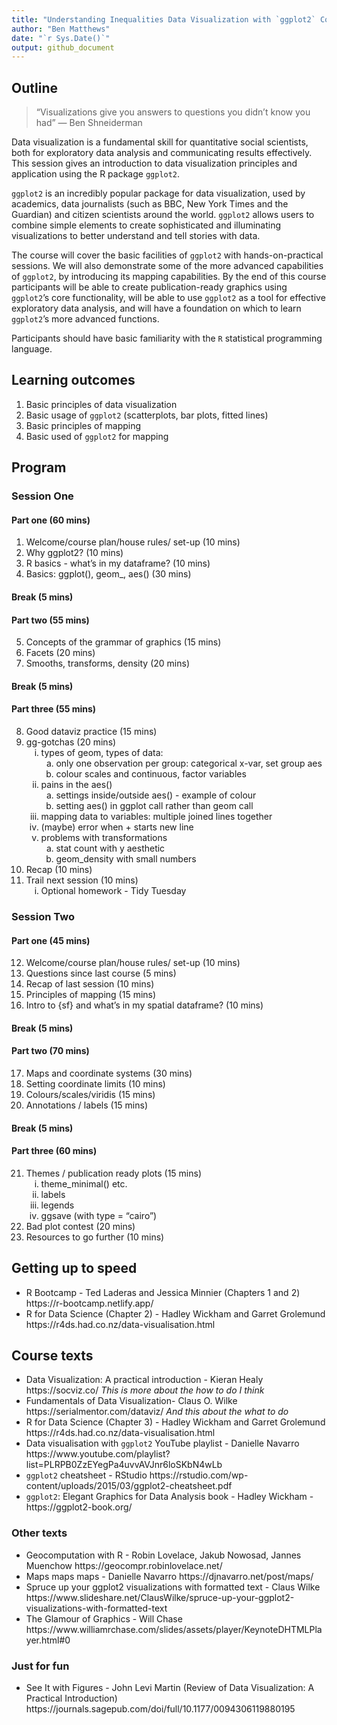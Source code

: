```yaml
---
title: "Understanding Inequalities Data Visualization with `ggplot2` Course Outline"
author: "Ben Matthews"
date: "`r Sys.Date()`"
output: github_document
---
```

## Outline

> “Visualizations give you answers to questions you didn’t know you had” --- Ben Shneiderman

Data visualization is a fundamental skill for quantitative social scientists, both for exploratory data analysis and communicating results effectively. This session gives an introduction to data visualization principles and application using the R package `ggplot2`.

`ggplot2` is an incredibly popular package for data visualization, used by academics, data journalists (such as BBC, New York Times and the Guardian) and citizen scientists around the world. `ggplot2` allows users to combine simple elements to create sophisticated and illuminating visualizations to better understand and tell stories with data.

The course will cover the basic facilities of `ggplot2` with hands-on-practical sessions. We will also demonstrate some of the more advanced capabilities of `ggplot2`, by introducing its mapping capabilities. By the end of this course participants will be able to create publication-ready graphics using `ggplot2`'s core functionality, will be able to use `ggplot2` as a tool for effective exploratory data analysis, and will have a foundation on which to learn `ggplot2`'s more advanced functions.

Participants should have basic familiarity with the `R` statistical programming language.


## Learning outcomes

1.	Basic principles of data visualization
2.	Basic usage of `ggplot2` (scatterplots, bar plots, fitted lines)
3.	Basic principles of mapping
4.	Basic used of `ggplot2` for mapping





## Program

### Session One

#### Part one (60 mins)
1. Welcome/course plan/house rules/ set-up (10 mins)
2. Why ggplot2? (10 mins)
3. R basics - what's in my dataframe? (10 mins)
4. Basics: ggplot(), geom_<x>, aes() (30 mins)

#### Break (5 mins)

#### Part two (55 mins)
5. Concepts of the grammar of graphics (15 mins)
6. Facets (20 mins)
7. Smooths, transforms, density (20 mins)

#### Break (5 mins)

#### Part three (55 mins)
8. Good dataviz practice (15 mins)
9. gg-gotchas (20 mins)
    i. types of geom, types of data:
         a. only one observation per group: categorical x-var, set group aes
         b. colour scales and continuous, factor variables
    ii. pains in the aes()
         a. settings inside/outside aes() - example of colour
         b. setting aes() in ggplot call rather than geom call
    iii. mapping data to variables: multiple joined lines together
    iv. (maybe) error when + starts new line
    v. problems with transformations
         a. stat count with y aesthetic
         b. geom_density with small numbers

10. Recap (10 mins)
11. Trail next session (10 mins)
     i. Optional homework - Tidy Tuesday

### Session Two

#### Part one (45 mins)
12. Welcome/course plan/house rules/ set-up (10 mins)
13. Questions since last course (5 mins)
14. Recap of last session (10 mins)
15. Principles of mapping (15 mins)
16. Intro to {sf} and what's in my spatial dataframe? (10 mins)


#### Break (5 mins)

#### Part two (70 mins)
17. Maps and coordinate systems (30 mins)
18. Setting coordinate limits (10 mins)
19. Colours/scales/viridis (15 mins)
20. Annotations / labels (15 mins)

#### Break (5 mins)

#### Part three (60 mins)
21. Themes / publication ready plots (15 mins)
    i. theme_minimal() etc.
    ii. labels
    iii. legends
    iv. ggsave (with type = "cairo")
22. Bad plot contest (20 mins)
23. Resources to go further (10 mins)


## Getting up to speed

- R Bootcamp - Ted Laderas and Jessica Minnier (Chapters 1 and 2) https://r-bootcamp.netlify.app/
- R for Data Science (Chapter 2) - Hadley Wickham and Garret Grolemund https://r4ds.had.co.nz/data-visualisation.html


## Course texts

- Data Visualization: A practical introduction - Kieran Healy https://socviz.co/ _This is more about the how to do I think_
- Fundamentals of Data Visualization- Claus O. Wilke https://serialmentor.com/dataviz/ _And this about the what to do_
- R for Data Science (Chapter 3) - Hadley Wickham and Garret Grolemund https://r4ds.had.co.nz/data-visualisation.html
- Data visualisation with `ggplot2` YouTube playlist - Danielle Navarro https://www.youtube.com/playlist?list=PLRPB0ZzEYegPa4uvvAVJnr6loSKbN4wLb
- `ggplot2` cheatsheet - RStudio https://rstudio.com/wp-content/uploads/2015/03/ggplot2-cheatsheet.pdf
- `ggplot2`: Elegant Graphics for Data Analysis book - Hadley Wickham - https://ggplot2-book.org/


### Other texts

- Geocomputation with R - Robin Lovelace, Jakub Nowosad, Jannes Muenchow https://geocompr.robinlovelace.net/
- Maps maps maps - Danielle Navarro https://djnavarro.net/post/maps/
- Spruce up your ggplot2 visualizations with formatted text - Claus Wilke https://www.slideshare.net/ClausWilke/spruce-up-your-ggplot2-visualizations-with-formatted-text
- The Glamour of Graphics - Will Chase https://www.williamrchase.com/slides/assets/player/KeynoteDHTMLPlayer.html#0

### Just for fun

- See It with Figures - John Levi Martin (Review of Data Visualization: A Practical Introduction) https://journals.sagepub.com/doi/full/10.1177/0094306119880195
